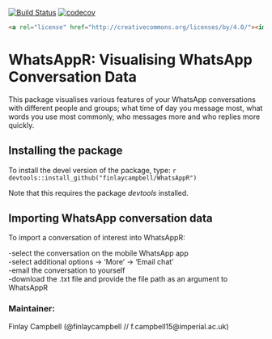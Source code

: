 [![Build Status](https://travis-ci.org/finlaycampbell/WhatsAppR.svg?branch=master)](https://travis-ci.org/finlaycampbell/WhatsAppR) [![codecov](https://codecov.io/gh/finlaycampbell/WhatsAppR/branch/master/graph/badge.svg)](https://codecov.io/gh/finlaycampbell/WhatsAppR)

```html
<a rel="license" href="http://creativecommons.org/licenses/by/4.0/"><img alt="Creative Commons License" style="border-width:0" src="https://i.creativecommons.org/l/by/4.0/88x31.png" /></a><br />This work is licensed under a <a rel="license" href="http://creativecommons.org/licenses/by/4.0/">Creative Commons Attribution 4.0 International License</a>.
```


# WhatsAppR: Visualising WhatsApp Conversation Data

This package visualises various features of your WhatsApp conversations with different people and groups; what time of day you message most, what words you use most commonly, who messages more and who replies more quickly.


## Installing the package

To install the devel version of the package, type:
  ```r
devtools::install_github("finlaycampbell/WhatsAppR")
```

Note that this requires the package *devtools* installed.


## Importing WhatsApp conversation data

To import a conversation of interest into WhatsAppR:

-select the conversation on the mobile WhatsApp app <br />
-select additional options -> 'More' -> 'Email chat' <br />
-email the conversation to yourself <br />
-download the .txt file and provide the file path as an argument to WhatsAppR  


### Maintainer:
Finlay Campbell (@finlaycampbell // f.campbell15@imperial.ac.uk)
